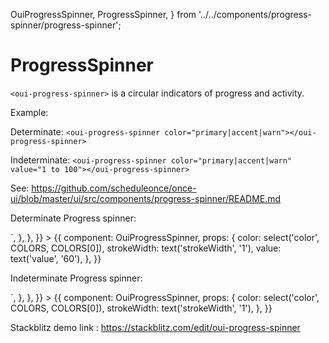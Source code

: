   OuiProgressSpinner,
  ProgressSpinner,
} from '../../components/progress-spinner/progress-spinner';

<Meta title="MDX/ProgressSpinner" component={ProgressSpinner} />

# ProgressSpinner

`<oui-progress-spinner>` is a circular indicators of progress and activity.

Example:

Determinate: `<oui-progress-spinner color="primary|accent|warn"></oui-progress-spinner>`

Indeterminate: `<oui-progress-spinner color="primary|accent|warn" value="1 to 100"></oui-progress-spinner>`

See: https://github.com/scheduleonce/once-ui/blob/master/ui/src/components/progress-spinner/README.md

Determinate Progress spinner:

<Canvas>
  <Story
    name="Determinate"
    parameters={{
      docs: {
        source: {
          code: `<oui-progress-spinner color="primary" value="60"></oui-progress-spinner>`,
        },
      },
    }}
  >
    {{
      component: OuiProgressSpinner,
      props: {
        color: select('color', COLORS, COLORS[0]),
        strokeWidth: text('strokeWidth', '1'),
        value: text('value', '60'),
      },
    }}
  </Story>
</Canvas>

Indeterminate Progress spinner:

<Canvas>
  <Story
    name="Indeterminate"
    parameters={{
      docs: {
        source: {
          code: `<oui-progress-spinner color="primary"></oui-progress-spinner>`,
        },
      },
    }}
  >
    {{
      component: OuiProgressSpinner,
      props: {
        color: select('color', COLORS, COLORS[0]),
        strokeWidth: text('strokeWidth', '1'),
      },
    }}
  </Story>
</Canvas>

Stackblitz demo link : https://stackblitz.com/edit/oui-progress-spinner

<ArgsTable of={OuiProgressSpinner} />
